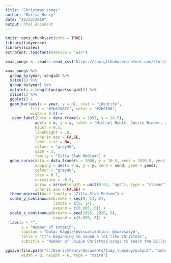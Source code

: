 ```yaml
---
title: "Christmas songs"
author: "Marisa Henry"
date: "12/23/2019"
output: html_document
---
```


```r
knitr::opts_chunk$set(echo = TRUE)
library(tidyverse)
library(scales)
extrafont::loadfonts(device = "win")
```

```r
xmas_songs <- readr::read_csv("https://raw.githubusercontent.com/rfordatascience/tidytuesday/master/data/2019/2019-12-24/christmas_songs.csv")
```

```r
xmas_songs %>% 
  group_by(year, songid) %>%
  slice(1) %>%
  group_by(year) %>%
  mutate(n = length(unique(songid))) %>%
  slice(1) %>%
  ggplot() + 
  geom_bar(aes(x = year, y = n), stat = "identity", 
           fill = "#2b6f68CC", color = "#2b6f68", 
           width = 0.8) + 
   geom_label(data = data.frame(x = 1997, y = 10.5),
             aes(x = x, y = y, label = "Michael Buble, Justin Bieber, and the Glee Cast\nreleased Christmas albums in 2010/2011"), 
             hjust = 0.5, 
             lineheight = .8, 
             inherit.aes = FALSE, 
             label.size = NA,
             colour = "grey40",
             size = 3, 
             family = "Zilla Slab Medium") + 
  geom_curve(data = data.frame(x = 2008, y = 10.5, xend = 2010.5, yend = 9.2),
             mapping = aes(x = x, y = y, xend = xend, yend = yend),
             colour = "grey40",
             size = 0.7,
             curvature = -0.2,
             arrow = arrow(length = unit(0.02, "npc"), type = "closed"),
             inherit.aes = FALSE) + 
  theme_minimal(base_family = "Zilla Slab Medium") +
  scale_y_continuous(breaks = seq(0, 14, 2), 
                     limits = c(0, 14), 
                     expand = c(0.005, 0)) + 
  scale_x_continuous(breaks = seq(1955, 2020, 5), 
                     expand = c(0.005, 0)) + 
  labs(x = "", 
       y = "Number of songs\n", 
       caption = "Data: Kaggle\nVisualization: @marisalyn", 
       title = "It's beginning to sound a lot like Christmas", 
       subtitle = "Number of unique Christmas songs to reach the Billboard 100 by calendar year\n")

ggsave(file.path("C:/Users/mhenry/Documents/tidy_tuesday/output", "xmas_20191224.png"), 
       width = 8, height = 6, type = "cairo")
```



